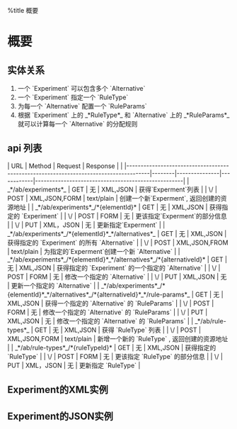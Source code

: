%title 概要

=概要 =

==实体关系 ==
{{ab_test.png}}

# 一个 `Experiment` 可以包含多个 `Alternative` 
# 一个 `Experiment` 指定一个 `RuleType` 
# 为每一个 `Alternative` 配置一个 `RuleParams` 
# 根据 `Experiment` 上的 _*RuleType*_ 和 `Alternative` 上的 _*RuleParams*_ 就可以计算每一个 `Alternative` 的分配规则

==api 列表 ==

| URL                                                                                  | Method | Request       | Response   |                                                    |
|--------------------------------------------------------------------------------------|--------|---------------|------------|----------------------------------------------------|
| _*/ab/experiments*_                                                                  | GET    | 无            | XML,JSON   | 获得`Experment`列表                                |
| \/                                                                                   | POST   | XML,JSON,FORM | text/plain | 创建一个新`Experment`, 返回创建的资源地址          |
| _*/ab/experiments*_/*{elementId}*                                                    | GET    | 无            | XML,JSON   | 获得指定的 `Experiment`                            |
| \/                                                                                   | POST   | FORM          | 无         | 更该指定`Experment`的部分信息                      |
| \/                                                                                   | PUT    | XML，JSON     | 无         | 更新指定`Experment`                                |
| _*/ab/experiments*_/*{elementId}*_*/alternatives*_                                   | GET    | 无            | XML,JSON   | 获得指定的 `Experiment` 的所有 `Alternative`       |
| \/                                                                                   | POST   | XML,JSON,FROM | text/plain | 为指定的`Experment`创建一个新 `Alternative`        |
| _*/ab/experiments*_/*{elementId}*_*/alternatives*_/*{alternativeId}*                 | GET    | 无            | XML,JSON   | 获得指定的 `Experiment` 的一个指定的 `Alternative` |
| \/                                                                                   | POST   | FORM          | 无         | 修改一个指定的 `Alternative`                       |
| \/                                                                                   | PUT    | XML,JSON      | 无         | 更新一个指定的 `Alternative`                       |
| _*/ab/experiments*_/*{elementId}*_*/alternatives*_/*{alternativeId}*_*/rule-params*_ | GET    | 无            | XML,JSON   | 获得一个指定的 `Alternative` 的 `RuleParams`       |
| \/                                                                                   | POST   | FORM          | 无         | 修改一个指定的 `Alternative` 的 `RuleParams`       |
| \/                                                                                   | PUT    | XML,JSON      | 无         | 修改一个指定的 `Alternative` 的 `RuleParams`       |
| _*/ab/rule-types*_                                                                   | GET    | 无            | XML,JSON   | 获得 `RuleType` 列表                               |
| \/                                                                                   | POST   | XML,JSON,FORM | text/plain | 新增一个新的 `RuleType` , 返回创建的资源地址       |
| _*/ab/rule-types*_/*{ruleTypeId}*                                                    | GET    | 无            | XML,JSON   | 获得指定的 `RuleType`                              |
| \/                                                                                   | POST   | FORM          | 无         | 更该指定 `RuleType` 的部分信息                     |
| \/                                                                                   | PUT    | XML，JSON     | 无         | 更新指定 `RuleType`                                |

==Experiment的XML实例 ==
{{{ class="brush:xml"
<?xml version="1.0" encoding="UTF-8" standalone="yes"?>
    <experiment>
        <url>http://localhost:8080/ab-service/experiments/2</url>
        <name>Test One</name>
        <description>Test One</description>
        <startDate>2012-11-01 00:00</startDate>
        <endDate>2012-12-31 00:00</endDate>
        <isActive>true</isActive>
        <ruleType>
            <url>http://localhost:8080/ab-service/rule-types/1</url>
            <code>PERCENT</code>
            <description>group the user by percent.</description>
        </ruleType>
        <alternatives>
            <alternative>
                <url>http://localhost:8080/ab-service/experiments/2/alternatives/7</url>
                <code>A_A</code>
                <name>Alternative a</name>
                <description>test alternative a</description>
                <isActive>true</isActive>
                <ruleParams>
                    <url>http://localhost:8080/ab-service/experiments/2/alternatives/7/rule-params</url>
                    <param1>30</param1>
                </ruleParams>
            </alternative>
            <alternative>
                <url>http://localhost:8080/ab-service/experiments/2/alternatives/8</url>
                <code>A_B</code>
                <name>Alternative b</name>
                <description>test alternative b</description>
                <isActive>true</isActive>
                <ruleParams>
                    <url>http://localhost:8080/ab-service/experiments/2/alternatives/8/rule-params</url>
                    <param1>30</param1>
                </ruleParams>
            </alternative>
        </alternatives>
    </experiment>
  }}}
  
==Experiment的JSON实例 ==
{{{ class="brush:js"

    {
        "url": "http://localhost:8080/ab-service/experiments/2",
        "name": "Test one",
        "description": "Test one",
        "startDate": "2012-11-01 00:00",
        "endDate": "2012-12-31 00:00",
        "isActive": true,
        "ruleType": {
            "url": "http://localhost:8080/ab-service/rule-types/1",
            "code": "PERCENT",
            "description": "group the user by percent."
        },
        "alternatives": [
            {
                "code": "A_A",
                "url": "http://localhost:8080/ab-service/experiments/2/alternatives/7",
                "name": "Alternative a",
                "description": "test alternative description a",
                "isActive": true,
                "ruleParams": {
                    "url": "http://localhost:8080/ab-service/experiments/2/alternatives/7/rule-params",
                    "param1": "30",
                    "param2": null,
                    "param3": null,
                    "param4": null,
                    "param5": null,
                    "param6": null,
                    "param7": null,
                    "param8": null,
                    "param9": null
                }
            },
            {
                "code": "A_B",
                "url": "http://localhost:8080/ab-service/experiments/2/alternatives/7",
                "name": "Alternative b",
                "description": "test alternative description b",
                "isActive": true,
                "ruleParams": {
                    "url": "http://localhost:8080/ab-service/experiments/2/alternatives/7/rule-params",
                    "param1": "30",
                    "param2": null,
                    "param3": null,
                    "param4": null,
                    "param5": null,
                    "param6": null,
                    "param7": null,
                    "param8": null,
                    "param9": null
                }
            }
        ]
    }
  }}}

